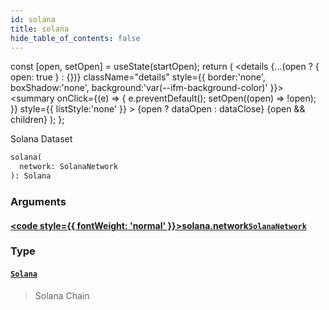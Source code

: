 ```yaml
---
id: solana
title: solana
hide_table_of_contents: false
---
```







  const [open, setOpen] = useState(startOpen);
  return (
    <details {...(open ? { open: true } : {})} className="details" style={{ border:'none', boxShadow:'none', background:'var(--ifm-background-color)' }}>
      <summary
        onClick={(e) => {
          e.preventDefault();
          setOpen((open) => !open);
        }}
        style={{ listStyle:'none' }}
      >
      {open ? dataOpen : dataClose}
      </summary>
      {open && children}
    </details>
  );
};








Solana Dataset


```graphql
solana(
  network: SolanaNetwork
): Solana
```




### Arguments

#### [<code style={{ fontWeight: 'normal' }}>solana.<b>network</b></code>](#)<Bullet />[`SolanaNetwork`](/docs/v1/graphql-reference/enums/solana-network) <Badge class="badge badge--secondary" text="enum"/> 
> 
> 
> 
> 

### Type

#### [`Solana`](/docs/v1/graphql-reference/objects/solana) <Badge class="badge badge--secondary" text="object"/> 
> 
> 
> Solana Chain
> 



